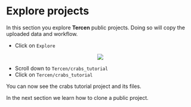 # Explore projects

In this section you explore __Tercen__ public projects. Doing so will copy the uploaded data and workflow.


* Click on `Explore`

<center><img src="images/explore_public_projects.png"></center>


* Scroll down to `Tercen/crabs_tutorial`
* Click on `Tercen/crabs_tutorial`

You can now see the crabs tutorial project and its files.


In the next section we learn how to  clone a public project.